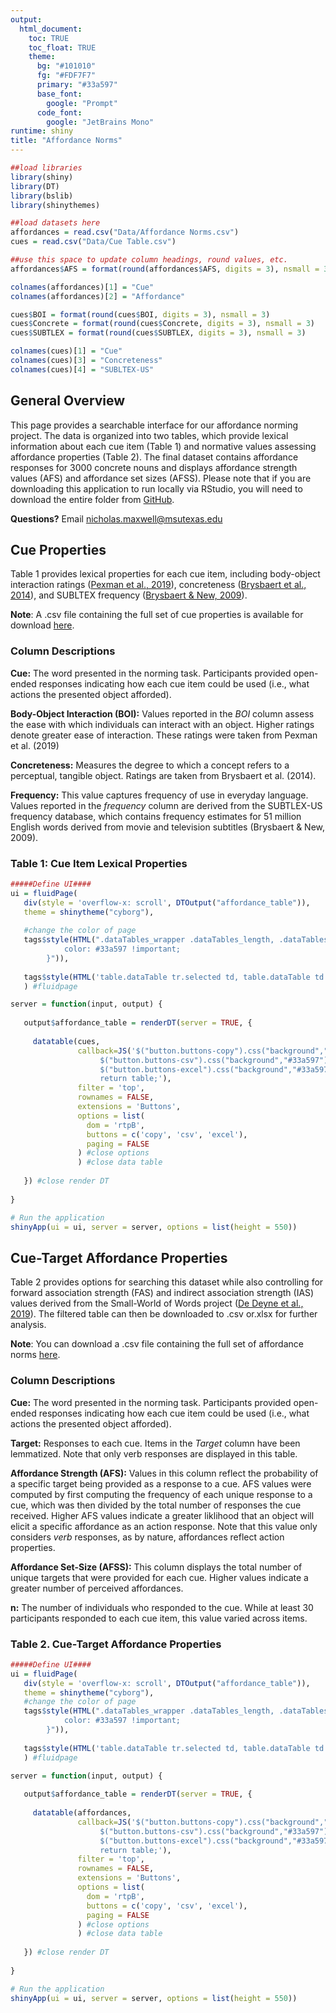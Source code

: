 ```yaml
---
output:
  html_document:
    toc: TRUE
    toc_float: TRUE
    theme:
      bg: "#101010"
      fg: "#FDF7F7"
      primary: "#33a597"
      base_font:
        google: "Prompt"
      code_font:
        google: "JetBrains Mono"
runtime: shiny
title: "Affordance Norms"
---
```

<p>

```r
##load libraries
library(shiny)
library(DT)
library(bslib)
library(shinythemes)

##load datasets here
affordances = read.csv("Data/Affordance Norms.csv")
cues = read.csv("Data/Cue Table.csv")

##use this space to update column headings, round values, etc.
affordances$AFS = format(round(affordances$AFS, digits = 3), nsmall = 3)

colnames(affordances)[1] = "Cue"
colnames(affordances)[2] = "Affordance"

cues$BOI = format(round(cues$BOI, digits = 3), nsmall = 3)
cues$Concrete = format(round(cues$Concrete, digits = 3), nsmall = 3)
cues$SUBTLEX = format(round(cues$SUBTLEX, digits = 3), nsmall = 3)

colnames(cues)[1] = "Cue"
colnames(cues)[3] = "Concreteness"
colnames(cues)[4] = "SUBLTEX-US"

```


## General Overview

This page provides a searchable interface for our affordance norming project. The data is organized into two tables, which provide lexical information about each cue item (Table 1) and normative values assessing affordance properties (Table 2). The final dataset contains affordance responses for 3000 concrete nouns and displays affordance strength values (AFS) and affordance set sizes (AFSS). Please note that if you are downloading this application to run locally via RStudio, you will need to download the entire folder from [GitHub](https://github.com/npm27/Affordance-Shiny). 

**Questions?** Email <nicholas.maxwell@msutexas.edu>

## Cue Properties

Table 1 provides lexical properties for each cue item, including body-object interaction ratings ([Pexman et al., 2019](https://link.springer.com/article/10.3758/s13428-018-1171-z)), concreteness ([Brysbaert et al., 2014](https://link.springer.com/article/10.3758/s13428-013-0403-5)), and SUBLTEX frequency ([Brysbaert & New, 2009](https://link.springer.com/article/10.3758/BRM.41.4.977)).

**Note**: A .csv file containing the full set of cue properties is available for download [here](LINK).

### Column Descriptions

**Cue:** The word presented in the norming task. Participants provided open-ended responses indicating how each cue item could be used (i.e., what actions the presented object afforded).

**Body-Object Interaction (BOI):** Values reported in the *BOI* column assess the ease with which individuals can interact with an object. Higher ratings denote greater ease of interaction. These ratings were taken from Pexman et al. (2019)

**Concreteness:** Measures the degree to which a concept refers to a perceptual, tangible object. Ratings are taken from Brysbaert et al. (2014).

**Frequency:** This value captures frequency of use in everyday language. Values reported in the *frequency* column are derived from the SUBTLEX-US frequency database, which contains frequency estimates for 51 million English words derived from movie and television subtitles (Brysbaert & New, 2009).




### Table 1: Cue Item Lexical Properties {#table1}

```r
#####Define UI####
ui = fluidPage(
   div(style = 'overflow-x: scroll', DTOutput("affordance_table")),
   theme = shinytheme("cyborg"),
   
   #change the color of page 
   tags$style(HTML(".dataTables_wrapper .dataTables_length, .dataTables_wrapper .dataTables_filter, .dataTables_wrapper    .dataTables_info, .dataTables_wrapper .dataTables_processing,.dataTables_wrapper .dataTables_paginate .paginate_button, .dataTables_wrapper .dataTables_paginate .paginate_button.disabled {
            color: #33a597 !important;
        }")),
   
   tags$style(HTML('table.dataTable tr.selected td, table.dataTable td.selected {background-color: #33a597 !important;}')),
   ) #fluidpage

server = function(input, output) {
   
   output$affordance_table = renderDT(server = TRUE, {
     
     datatable(cues,
               callback=JS('$("button.buttons-copy").css("background","#33a597"); 
                    $("button.buttons-csv").css("background","#33a597");
                    $("button.buttons-excel").css("background","#33a597");
                    return table;'),
               filter = 'top',
               rownames = FALSE,
               extensions = 'Buttons',
               options = list(
                 dom = 'rtpB',
                 buttons = c('copy', 'csv', 'excel'),
                 paging = FALSE
               ) #close options
               ) #close data table 
     
   }) #close render DT
      
}

# Run the application 
shinyApp(ui = ui, server = server, options = list(height = 550))
```



## Cue-Target Affordance Properties

Table 2 provides options for searching this dataset while also controlling for forward association strength (FAS) and indirect association strength (IAS) values derived from the Small-World of Words project ([De Deyne et al., 2019](https://link.springer.com/article/10.3758/s13428-018-1115-7)). The filtered table can then be downloaded to .csv or.xlsx for further analysis. 

**Note**: You can download a .csv file containing the full set of affordance norms [here](LINK).

### Column Descriptions

**Cue:** The word presented in the norming task. Participants provided open-ended responses indicating how each cue item could be used (i.e., what actions the presented object afforded).

**Target:** Responses to each cue. Items in the *Target* column have been lemmatized. Note that only verb responses are displayed in this table.

**Affordance Strength (AFS):** Values in this column reflect the probability of a specific target being provided as a response to a cue. AFS values were computed by first computing the frequency of each unique response to a cue, which was then divided by the total number of responses the cue received. Higher AFS values indicate a greater liklihood that an object will elicit a specific affordance as an action response. Note that this value only considers *verb* responses, as by nature, affordances reflect action properties.

**Affordance Set-Size (AFSS):** This column displays the total number of unique targets that were provided for each cue. Higher values indicate a greater number of perceived affordances.

**n:** The number of individuals who responded to the cue. While at least 30 participants responded to each cue item, this value varied across items.

### Table 2. Cue-Target Affordance Properties

```r
#####Define UI####
ui = fluidPage(
   div(style = 'overflow-x: scroll', DTOutput("affordance_table")),
   theme = shinytheme("cyborg"),
   #change the color of page 
   tags$style(HTML(".dataTables_wrapper .dataTables_length, .dataTables_wrapper .dataTables_filter, .dataTables_wrapper    .dataTables_info, .dataTables_wrapper .dataTables_processing,.dataTables_wrapper .dataTables_paginate .paginate_button, .dataTables_wrapper .dataTables_paginate .paginate_button.disabled {
            color: #33a597 !important;
        }")),
   
   tags$style(HTML('table.dataTable tr.selected td, table.dataTable td.selected {background-color: #33a597 !important;}')),
   ) #fluidpage

server = function(input, output) {
   
   output$affordance_table = renderDT(server = TRUE, {
     
     datatable(affordances, 
               callback=JS('$("button.buttons-copy").css("background","#33a597"); 
                    $("button.buttons-csv").css("background","#33a597");
                    $("button.buttons-excel").css("background","#33a597");
                    return table;'),
               filter = 'top',
               rownames = FALSE,
               extensions = 'Buttons',
               options = list(
                 dom = 'rtpB',
                 buttons = c('copy', 'csv', 'excel'),
                 paging = FALSE
               ) #close options
               ) #close data table 
     
   }) #close render DT
      
}

# Run the application 
shinyApp(ui = ui, server = server, options = list(height = 550))
```



